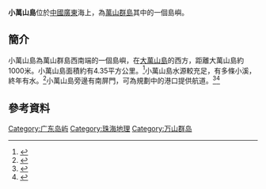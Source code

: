 '''小萬山島'''位於[[中國|中國]][[廣東|廣東]]海上，為[[萬山群島|萬山群島]]其中的一個島嶼。
{{coord|21|57|2.3076|N|113|41|35.7324|E|type:isle|display=title}}

== 簡介 ==
小萬山島為萬山群島西南端的一個島嶼，在[[大萬山島|大萬山島]]的西方，距離大萬山島約1000米。小萬山島面積約有4.35平方公里。<ref>{{cite web |url=http://www.zhuhai.gov.cn/yjzh/mlzh/lsyg/zhjz/201203/t20120322_281097.html |title=存档副本 |accessdate=2013-05-25 |deadurl=yes |archiveurl=https://archive.is/20130628084931/http://www.zhuhai.gov.cn/yjzh/mlzh/lsyg/zhjz/201203/t20120322_281097.html |archivedate=2013-06-28 }}</ref>小萬山島水源較充足，有多條小溪，終年有水。<ref>{{cite web |url=http://www.zhuhai.gov.cn/yjzh/mlzh/lsyg/zhjz/201203/t20120322_281093.html |title=存档副本 |accessdate=2013-05-25 |deadurl=yes |archiveurl=https://archive.is/20130628083438/http://www.zhuhai.gov.cn/yjzh/mlzh/lsyg/zhjz/201203/t20120322_281093.html |archivedate=2013-06-28 }}</ref>小萬山島旁邊有南屏門，可為規劃中的港口提供航道。<ref>{{Cite web |url=http://paper.wenweipo.com/2007/07/01/zt0707010045.htm |title=存档副本 |accessdate=2013-05-24 |archive-date=2013-10-29 |archive-url=https://web.archive.org/web/20131029200221/http://paper.wenweipo.com/2007/07/01/zt0707010045.htm |dead-url=no }}</ref><ref>{{Cite web |url=http://www.zhzx.gov.cn/czyz/hyzt/qwhy/200803/t20080320_42182.html |title=存档副本 |access-date=2013-05-24 |archive-url=https://web.archive.org/web/20131029210044/http://www.zhzx.gov.cn/czyz/hyzt/qwhy/200803/t20080320_42182.html |archive-date=2013-10-29 |dead-url=yes }}</ref>

== 參考資料 ==
{{reflist}}
{{commons cat|Xiaowanshan Dao|小萬山島}}
[[Category:广东岛屿|Category:广东岛屿]]
[[Category:珠海地理|Category:珠海地理]]
[[Category:万山群岛|Category:万山群岛]]